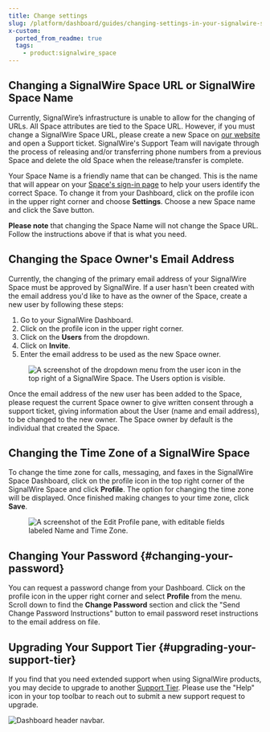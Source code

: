 ```yaml
---
title: Change settings
slug: /platform/dashboard/guides/changing-settings-in-your-signalwire-space
x-custom:
  ported_from_readme: true
  tags:
    - product:signalwire_space
---
```


## Changing a SignalWire Space URL or SignalWire Space Name

Currently, SignalWire’s infrastructure is unable to allow for the changing of URLs. 
All Space attributes are tied to the Space URL. 
However, if you must change a SignalWire Space URL, please create a new Space on [our website](https://signalwire.com/) and open a Support ticket. 
SignalWire's Support Team will navigate through the process of releasing and/or transferring phone numbers from a previous Space and delete the old Space when the release/transfer is complete.

Your Space Name is a friendly name that can be changed. 
This is the name that will appear on your [Space's sign-in page](https://signalwire.com/signin) to help your users identify the correct Space. 
To change it from your Dashboard, click on the profile icon in the upper right corner and choose **Settings**. 
Choose a new Space name and click the Save button. 

**Please note** that changing the Space Name will not change the Space URL. 
Follow the instructions above if that is what you need.

## Changing the Space Owner's Email Address

Currently, the changing of the primary email address of your SignalWire Space must be approved by SignalWire. If a user hasn't been created with the email address you'd like to have as the owner of the Space, create a new user by following these steps:

1. Go to your SignalWire Dashboard.
2. Click on the profile icon in the upper right corner.
3. Click on the **Users** from the dropdown.
4. Click on **Invite**.
5. Enter the email address to be used as the new Space owner.

<figure>
  <img
    className="img-800"
    src={require("./f0b1b09-Screen_Shot_2022-01-13_at_4.20.58_PM.webP").default}
    alt="A screenshot of the dropdown menu from the user icon in the top right of a SignalWire Space. The Users option is visible."
  />
</figure>

Once the email address of the new user has been added to the Space, please request the current Space owner to give written consent through a support ticket, giving information about the User (name and email address), to be changed to the new owner. The Space owner by default is the individual that created the Space.

## Changing the Time Zone of a SignalWire Space

To change the time zone for calls, messaging, and faxes in the SignalWire Space Dashboard, click on the profile icon in the top right corner of the SignalWire Space and click **Profile**. The option for changing the time zone will be displayed. Once finished making changes to your time zone, click **Save**.

<figure>
  <img
    className="img-800"
    src={require("./65ebf26-Screen_Shot_2022-01-13_at_4.22.00_PM.webP").default}
    alt="A screenshot of the Edit Profile pane, with editable fields labeled Name and Time Zone."
  />
</figure>

## Changing Your Password {#changing-your-password}

You can request a password change from your Dashboard. 
Click on the profile icon in the upper right corner and select **Profile** from the menu.
Scroll down to find the **Change Password** section and click the "Send Change Password Instructions" button to email password reset instructions to the email address on file.

## Upgrading Your Support Tier {#upgrading-your-support-tier}

If you find that you need extended support when using SignalWire products, you may decide to upgrade to another 
[Support Tier](https://signalwire.com/support-plans). 
Please use the "Help" icon in your top toolbar to reach out to submit a new support request to upgrade.

![Dashboard header navbar.](./space-header.webp)

